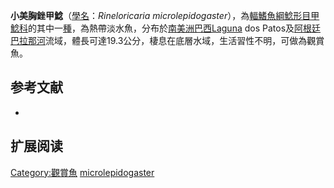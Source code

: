 {{Speciesbox
| name = 小美胸銼甲鯰
| image =  
| image_width = 250px
| image_caption = 
| status = NE
| status_system = IUCN3.1
| genus = Rineloricaria
| species = microlepidogaster
| authority = {{le|查爾斯·塔特·里根|Charles Tate Regan|Regan}}, 1904
| synonyms = *''Loricaria microlepidogaster'',Regan, 1904
}}

'''小美胸銼甲鯰'''（[[學名|學名]]：''Rineloricaria microlepidogaster''），為[[輻鰭魚綱|輻鰭魚綱]][[鯰形目|鯰形目]][[甲鯰科|甲鯰科]]的其中一[[種|種]]，為熱帶淡水魚，分布於[[南美洲|南美洲]][[巴西|巴西]]Laguna dos Patos及[[阿根廷|阿根廷]][[巴拉那河|巴拉那河]]流域，體長可達19.3公分，棲息在底層水域，生活習性不明，可做為觀賞魚。

==参考文献==
*{{FishBase_species|genus=Rineloricaria|species=microlepidogaster|year=2014|month=11}}

== 扩展阅读 ==
{{refbegin}}
{{wikispecies-inline|Rineloricaria microlepidogaster|小美胸銼甲鯰}}
{{refend}}
{{Taxonbar|from=Q5849557}}

[[Category:觀賞魚|Category:觀賞魚]]
[[Category:銼甲鯰屬|microlepidogaster]]
